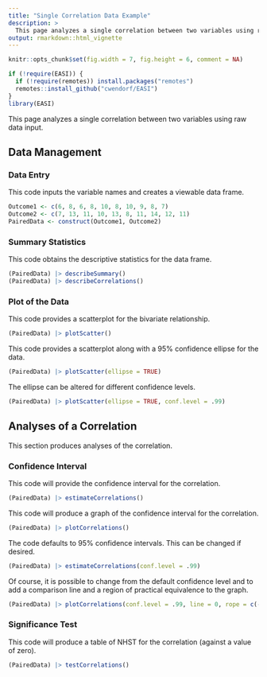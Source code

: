 ```yaml
---
title: "Single Correlation Data Example"
description: >
  This page analyzes a single correlation between two variables using raw data input.
output: rmarkdown::html_vignette
---
```


```r
knitr::opts_chunk$set(fig.width = 7, fig.height = 6, comment = NA)
```

```r
if (!require(EASI)) {
  if (!require(remotes)) install.packages("remotes")
  remotes::install_github("cwendorf/EASI")
}
library(EASI)
```

This page analyzes a single correlation between two variables using raw data input.

## Data Management

### Data Entry

This code inputs the variable names and creates a viewable data frame.
```r
Outcome1 <- c(6, 8, 6, 8, 10, 8, 10, 9, 8, 7)
Outcome2 <- c(7, 13, 11, 10, 13, 8, 11, 14, 12, 11)
PairedData <- construct(Outcome1, Outcome2)
```

### Summary Statistics

This code obtains the descriptive statistics for the data frame.
```r
(PairedData) |> describeSummary()
(PairedData) |> describeCorrelations()
```

### Plot of the Data

This code provides a scatterplot for the bivariate relationship.
```r
(PairedData) |> plotScatter()
```

This code provides a scatterplot along with a 95% confidence ellipse for the data.
```r
(PairedData) |> plotScatter(ellipse = TRUE)
```

The ellipse can be altered for different confidence levels.
```r
(PairedData) |> plotScatter(ellipse = TRUE, conf.level = .99)
```

## Analyses of a Correlation

This section produces analyses of the correlation.

### Confidence Interval

This code will provide the confidence interval for the correlation.
```r
(PairedData) |> estimateCorrelations()
```

This code will produce a graph of the confidence interval for the correlation.
```r
(PairedData) |> plotCorrelations()
```

The code defaults to 95% confidence intervals. This can be changed if desired.
```r
(PairedData) |> estimateCorrelations(conf.level = .99)
```

Of course, it is possible to change from the default confidence level and to add a comparison line and a region of practical equivalence to the graph.
```r
(PairedData) |> plotCorrelations(conf.level = .99, line = 0, rope = c(-.2, .2))
```

### Significance Test

This code will produce a table of NHST for the correlation (against a value of zero).
```r
(PairedData) |> testCorrelations()
```
